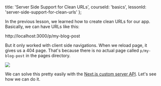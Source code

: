 
  title: 'Server Side Support for Clean URLs',
  courseId: 'basics',
  lessonId: 'server-side-support-for-clean-urls'
};

In the previous lesson, we learned how to create clean URLs for our app. Basically, we can have URLs like this:

http://localhost:3000/p/my-blog-post

But it only worked with client side navigations. When we reload page, it gives us a 404 page.
That's because there is no actual page called `p/my-blog-post` in the pages directory.

![](https://cloud.githubusercontent.com/assets/50838/24919433/475417bc-1f01-11e7-9fae-a17030d3d051.png)

We can solve this pretty easily with the [Next.js custom server API](https://nextjs.org/docs/#custom-server-and-routing).
Let's see how we can do it.

